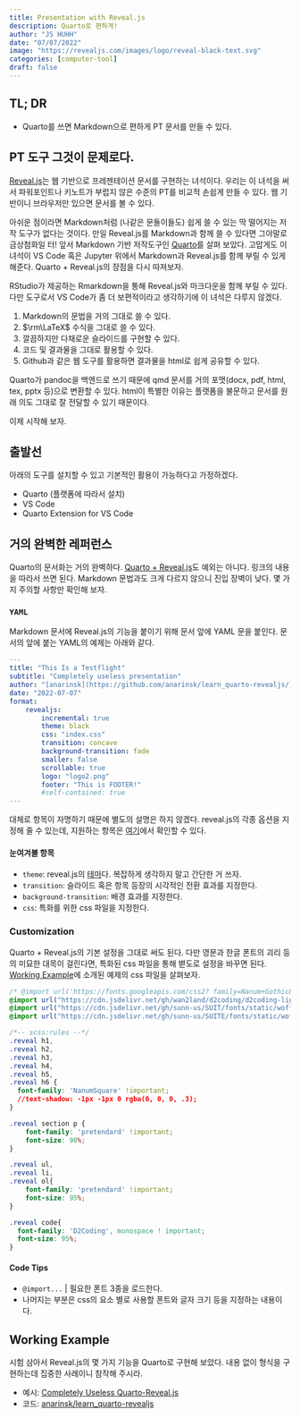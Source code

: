 ```yaml
---
title: Presentation with Reveal.js
description: Quarto로 편하게! 
author: "JS HUHH"
date: "07/07/2022"
image: "https://revealjs.com/images/logo/reveal-black-text.svg"
categories: [computer-tool]
draft: false
---
```


## TL; DR

- Quarto를 쓰면 Markdown으로 편하게 PT 문서를 만들 수 있다. 

## PT 도구 그것이 문제로다. 

[Reveal.js](https://revealjs.com/)는 웹 기반으로 프레젠테이션 문서를 구현하는 녀석이다. 우리는 이 녀석을 써서 파워포인트나 키노트가 부럽지 않은 수준의 PT를 비교적 손쉽게 만들 수 있다. 웹 기반이니 브라우저만 있으면 문서를 볼 수 있다. 

아쉬운 점이라면 Markdown처럼 (나같은 문돌이들도) 쉽게 쓸 수 있는 딱 떨어지는 저작 도구가 없다는 것이다. 만일 Reveal.js를 Markdown과 함께 쓸 수 있다면 그야말로 금상첨화일 터! 앞서 Markdown 기반 저작도구인 [Quarto](https://anarinsk.github.io/lostineconomics_quarto/posts/computer-tool/2022-05-14-blogging-with-quarto.html)를 살펴 보았다. 고맙게도 이 녀석이 VS Code 혹은 Jupyter 위에서 Markdown과 Reveal.js를 함께 부릴 수 있게 해준다. Quarto + Reveal.js의 장점을 다시 따져보자. 

:::{ .column-margin }
RStudio가 제공하는 Rmarkdown을 통해 Reveal.js와 마크다운을 함께 부릴 수 있다. 다만 도구로서 VS Code가 좀 더 보편적이라고 생각하기에 이 녀석은 다루지 않겠다. 
:::

1. Markdown의 문법을 거의 그대로 쓸 수 있다. 
2. $\rm\LaTeX$ 수식을 그대로 쓸 수 있다. 
3. 깔끔하지만 다채로운 슬라이드를 구현할 수 있다. 
4. 코드 및 결과물을 그대로 활용할 수 있다. 
5. Github과 같은 웹 도구를 활용하면 결과물을 html로 쉽게 공유할 수 있다. 

:::{ .column-margin }
Quarto가 pandoc을 백엔드로 쓰기 때문에 qmd 문서를 거의 포맷(docx, pdf, html, tex, pptx 등)으로 변환할 수 있다. html이 특별한 이유는 플랫폼을 불문하고 문서를 원래 의도 그대로 잘 전달할 수 있기 때문이다. 
:::

이제 시작해 보자. 

## 출발선 

아래의 도구를 설치할 수 있고 기본적인 활용이 가능하다고 가정하겠다. 

- Quarto (플랫폼에 따라서 설치)
- VS Code 
- Quarto Extension for VS Code 

## 거의 완벽한 레퍼런스 

Quarto의 문서화는 거의 완벽하다. [Quarto + Reveal.js](https://quarto.org/docs/presentations/revealjs/)도 예외는 아니다. 링크의 내용을 따라서 쓰면 된다. Markdown 문법과도 크게 다르지 않으니 진입 장벽이 낮다. 몇 가지 주의할 사항만 확인해 보자. 

### `YAML`

Markdown 문서에 Reveal.js의 기능을 붙이기 위해 문서 앞에 YAML 문을 붙인다. 문서의 앞에 붙는 YAML의 예제는 아래와 같다. 

```yaml 
---
title: "This Is a Testflight"
subtitle: "Completely useless presentation"
author: "[anarinsk](https://github.com/anarinsk/learn_quarto-revealjs/)"
date: "2022-07-07"
format: 
    revealjs:
        incremental: true   
        theme: black
        css: "index.css"
        transition: concave
        background-transition: fade
        smaller: false
        scrollable: true
        logo: "logo2.png"
        footer: "This is FOOTER!"
        #self-contained: true
---
```

대체로 항목이 자명하기 때문에 별도의 설명은 하지 않겠다. reveal.js의 각종 옵션을 지정해 줄 수 있는데, 지원하는 항목은 [여기](https://tutorial.quarto.org/docs/reference/formats/presentations/revealjs.html)에서 확인할 수 있다. 

#### 눈여겨볼 항목 

- `theme`: reveal.js의 [테마](https://revealjs.com/themes/)다. 복잡하게 생각하지 말고 간단한 거 쓰자. 
- `transition`: 슬라이드 혹은 항목 등장의 시각적인 전환 효과를 지정한다. 
- `background-transition`: 배경 효과를 지정한다.
- `css`: 특화를 위한 css 파일을 지정한다. 


### Customization 

Quarto + Reveal.js의 기본 설정을 그대로 써도 된다. 다만 영문과 한글 폰트의 괴리 등의 미묘한 대목이 걸린다면, 특화된 css 파일을 통해 볃도로 설정을 바꾸면 된다. [Working Example](#working-example)에 소개된 예제의 css 파일을 살펴보자. 

```css
/* @import url('https://fonts.googleapis.com/css2? family=Nanum+Gothic&display=swap'); */
@import url("https://cdn.jsdelivr.net/gh/wan2land/d2coding/d2coding-ligature-subset.css");
@import url("https://cdn.jsdelivr.net/gh/sunn-us/SUIT/fonts/static/woff2/SUIT.css");
@import url("https://cdn.jsdelivr.net/gh/sunn-us/SUITE/fonts/static/woff2/SUITE.css");

/*-- scss:rules --*/
.reveal h1, 
.reveal h2, 
.reveal h3, 
.reveal h4, 
.reveal h5, 
.reveal h6 {
  font-family: 'NanumSquare' !important;
  //text-shadow: -1px -1px 0 rgba(0, 0, 0, .3);
}

.reveal section p {
    font-family: 'pretendard' !important;
    font-size: 90%;
}

.reveal ul, 
.reveal li, 
.reveal ol{
    font-family: 'pretendard' !important;
    font-size: 95%;
}

.reveal code{
  font-family: 'D2Coding', monospace ! important;
  font-size: 95%;
}
```

:::{.callout-tip}
#### Code Tips
- `@import...` | 필요한 폰트 3종을 로드한다. 
- 나머지는 부분은 css의 요소 별로 사용할 폰트와 글자 크기 등을 지정하는 내용이다. 
:::

## Working Example 

시험 삼아서 Reveal.js의 몇 가지 기능을 Quarto로 구현해 보았다. 내용 없이 형식을 구현하는데 집중한 사례이니 참작해 주시라. 

- 예시: [Completely Useless Quarto-Reveal.js](https://anarinsk.github.io/learn_quarto-revealjs/#/title-slide)
- 코드: [anarinsk/learn_quarto-revealjs](https://github.com/anarinsk/learn_quarto-revealjs)




